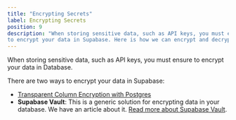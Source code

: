 ```yaml
---
title: "Encrypting Secrets"
label: Encrypting Secrets
position: 9
description: "When storing sensitive data, such as API keys, you must ensure
to encrypt your data in Supabase. Here is how we can encrypt and decrypt it."
---
```


When storing sensitive data, such as API keys, you must ensure to encrypt your data in Database.

There are two ways to encrypt your data in Supabase:
- [Transparent Column Encryption with Postgres](https://supabase.com/blog/transparent-column-encryption-with-postgres)
- **Supabase Vault**: This is a generic solution for encrypting data in your database. We have an article about it. [Read more about Supabase Vault](/blog/tutorials/supabase-vault).
